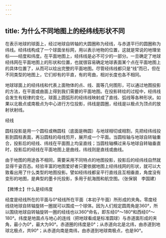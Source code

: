 ```yaml
---
---
---
```

title: 为什么不同地图上的经纬线形状不同
---




在表示地球的球面上，经过地球自转轴的大圆圈称为经线，与赤道平行的圆圈称为纬线。经纬线构成了一个球面坐标网，用以表示地物的位置，这就是常说的地理坐标——经度和纬度。在平面地图上，经纬线是必不可少的一部分。一旦确定了地球经纬网在平面地图上的形状和位置，也就很容易确定地球表面某个点在平面地图上的具体位置了，从而可以绘出完整的平面地图。尽管经纬线都只是“线”而已，但在不同类型的地图上，它们却有的平直，有的弯曲，相对长度也各不相同。



地球球面上的经纬线和代表上面物体的点、线、面等几何图形，可以通过地图投影的方法，在平面或曲面上得到我们需要的平面地图。在投影转绘的过程中，经纬线会发生有规律的变化，球面上圆弧形的经纬线映射成了直线、弧线等各种形状。如果以北极点或南极点为中心进行方位投影，纬线是圆圈，经线是以极点为顶点的放射状射线。

经线



圆柱投影是用一个圆柱或椭圆柱（底面是椭圆）与地球相切或相割，先把经纬线投影到圆柱表面，再沿圆柱的母线剪开，展开成一个平面。当圆柱轴与地球自转轴重合，投影后的经线、纬线在平面图上均呈直线；当圆柱轴横过来与地球自转轴垂直时，投影后的经线在平面地图上是曲线，纬线则是直线或曲线。

由于地图的用途各不相同，需要采用不同特点的地图投影，投影后的经纬线自然就显得千姿百态。经验丰富的地图爱好者只要依据地图上经纬线网的形状，就可以大致看出用了什么类型的地图投影。譬如经纬线都呈平行直线且互相垂直，角度没有变形的地图，是典型的墨卡托投影，多用于航海图和航空图。（张保钢　李国建）





【微博士】什么是经纬度

经度是经线所在的平面与0°经线所在平面（本初子午面）所形成的夹角。零度经线绕地球自转轴旋转一圈就可以围成一个球体。因为人们规定圆周角是360°，所以围绕地球自转轴旋转一圈的经线也以360°命名，即东经0°～180°和西经0°～180°。纬度是地面点与地心的连线（把地球看成是标准圆球）与赤道面形成的夹角，最小为0°，最大为90°。赤道圈的纬度是0°；从赤道向北是北纬，由赤道到地球北极点，共90°；从赤道向南是南纬，由赤道到地球南极点，也是90°。